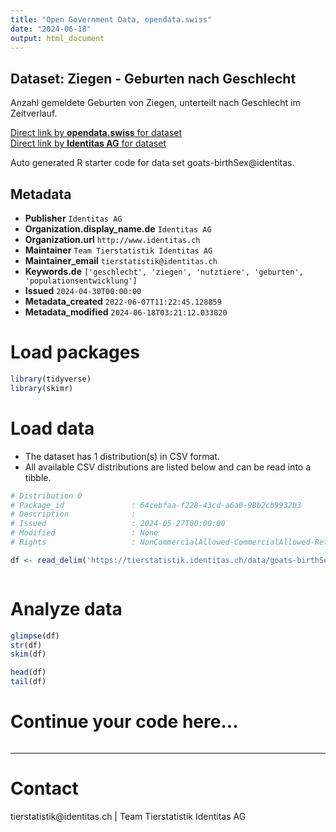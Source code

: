 ```yaml
---
title: "Open Government Data, opendata.swiss"
date: "2024-06-18"
output: html_document
---
```


## Dataset: Ziegen - Geburten nach Geschlecht

Anzahl gemeldete Geburten von Ziegen, unterteilt nach Geschlecht im Zeitverlauf. 

[Direct link by **opendata.swiss** for dataset](https://opendata.swiss/de/dataset/ziegen-geburten-nach-geschlecht)<br>
[Direct link by **Identitas AG** for dataset](https://tierstatistik.identitas.ch/)

Auto generated R starter code for data set goats-birthSex@identitas.

## Metadata

- **Publisher** `Identitas AG`
- **Organization.display_name.de** `Identitas AG`
- **Organization.url** `http://www.identitas.ch`
- **Maintainer** `Team Tierstatistik Identitas AG`
- **Maintainer_email** `tierstatistik@identitas.ch`
- **Keywords.de** `['geschlecht', 'ziegen', 'nutztiere', 'geburten', 'populationsentwicklung']`
- **Issued** `2024-04-30T00:00:00`
- **Metadata_created** `2022-06-07T11:22:45.128859`
- **Metadata_modified** `2024-06-18T03:21:12.033820`


# Load packages

```r

library(tidyverse)
library(skimr)

```

# Load data

-   The dataset has 1 distribution(s) in CSV format.
-   All available CSV distributions are listed below and can be read into a tibble.

```r

# Distribution 0
# Package_id               : 64cebfaa-f228-43cd-a6a0-98b2cb9932b3
# Description              : 
# Issued                   : 2024-05-27T00:00:00
# Modified                 : None
# Rights                   : NonCommercialAllowed-CommercialAllowed-ReferenceRequired

df <- read_delim('https://tierstatistik.identitas.ch/data/goats-birthSex.csv')



```

# Analyze data

```r

glimpse(df)
str(df)
skim(df)

head(df)
tail(df)

```

# Continue your code here...

```r

```

------------------------------------------------------------------------

# Contact

tierstatistik@identitas.ch | Team Tierstatistik Identitas AG
